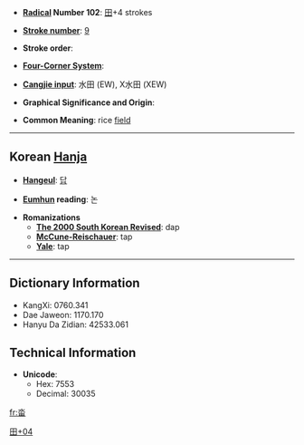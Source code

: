* '''[[Wiktionary:Chinese radical index| Radical]] Number 102''': [[Wiktionary:Chinese radical index 田|田]]+4 strokes

* '''[[Wiktionary:Chinese total strokes index|Stroke number]]''': [[Wiktionary:Chinese total strokes index 9|9]]

* '''Stroke order''': 

* '''[[Wiktionary:Chinese four corner index|Four-Corner System]]''': 

* '''[[Wiktionary:Chinese Cangjie index|Cangjie input]]''': 水田 (EW), X水田 (XEW)

* '''Graphical Significance and Origin''': 

* '''Common Meaning''': rice [[field]]

----

== Korean [[Hanja]] ==

* '''[[Hangeul]]''': [[답]]

* '''[[Eumhun]] reading''': 논

* '''Romanizations'''
** '''[[The 2000 South Korean Revised Romanization|The 2000 South Korean Revised]]''': dap
** '''[[McCune-Reischauer]]''': tap
** '''[[Yale]]''': tap

----

== Dictionary Information ==

* KangXi: 0760.341
* Dae Jaweon: 1170.170
* Hanyu Da Zidian: 42533.061

== Technical Information ==

* '''Unicode''':
** Hex: 7553
** Decimal: 30035

[[Category:Korean-only CJKV Characters|田+04]]

[[fr:畓]]